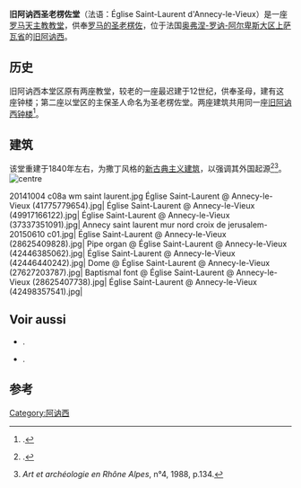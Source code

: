 '''旧阿讷西圣老楞佐堂'''（法语：Église Saint-Laurent d'Annecy-le-Vieux）是一座[[罗马天主教|罗马天主教]][[教堂|教堂]]，供奉[[罗马的圣老楞佐|罗马的圣老楞佐]]，位于法国[[奥弗涅-罗讷-阿尔卑斯大区|奥弗涅-罗讷-阿尔卑斯大区]][[上萨瓦省|上萨瓦省]]的[[旧阿讷西|旧阿讷西]]。

== 历史 ==
旧阿讷西本堂区原有两座教堂，较老的一座最迟建于12世纪，供奉圣母，建有这座钟楼；第二座以堂区的主保圣人命名为圣老楞佐堂。两座建筑共用同一座[[旧阿讷西钟楼|旧阿讷西钟楼]]<ref>{{harvsp|Oursel 2008 Livre 1||p=54}}.</ref>。

== 建筑 ==
该堂重建于1840年左右，为撒丁风格的[[新古典主义建筑|新古典主义建筑]]，以强调其外国起源<ref>{{ouvrage|language=Fr|author1= Société savoisienne d'histoire et d'archéologie |author2=Parc naturel régional du Massif des Bauges|title= Les Bauges : entre lacs et Isère. Histoire et patrimoine |editor= Société savoisienne d'histoire et d'archéologie |year=2004|volume=107|pages=119|isbn= 978-2-85092-000-4|access-date=août 2014}}.</ref><ref>''Art et archéologie en Rhône Alpes'', n°4, 1988, p.134.</ref>。
[[File:Fresque_de_la_coupole_de_l'église_Saint-Laurent_(Annecy-le-Vieux).JPG|centre]]

<gallery>
20141004 c08a wm saint laurent.jpg
Église Saint-Laurent @ Annecy-le-Vieux (41775779654).jpg|
Église Saint-Laurent @ Annecy-le-Vieux (49917166122).jpg|
Église Saint-Laurent @ Annecy-le-Vieux (37337351091).jpg| 
Annecy saint laurent mur nord croix de jerusalem-20150610 c01.jpg|
Église Saint-Laurent @ Annecy-le-Vieux (28625409828).jpg|
Pipe organ @ Église Saint-Laurent @ Annecy-le-Vieux (42446385062).jpg|
Église Saint-Laurent @ Annecy-le-Vieux (42446440242).jpg|
Dome @ Église Saint-Laurent @ Annecy-le-Vieux (27627203787).jpg|
Baptismal font @ Église Saint-Laurent @ Annecy-le-Vieux (28625407738).jpg|
Église Saint-Laurent @ Annecy-le-Vieux (42498357541).jpg|
</gallery>

== Voir aussi ==
* {{ouvrage|language=Fr|first1=Raymond|last1=Oursel|title= Les chemins du sacré |editor=La Fontaine de Siloé|year=2008|volume=1|isbn= 978-2-8420-6350-4}}.
* {{ouvrage|language=Fr|first1=Raymond|last1=Oursel|first2=Pascal|last2=Lemaître|title= Les chemins du sacré |editor=La Fontaine de Siloé| year=2008|volume=2|pages=|isbn= 978-2-84206-350-4}}.

== 参考 ==
{{Reflist}}
[[Category:阿讷西|Category:阿讷西]]